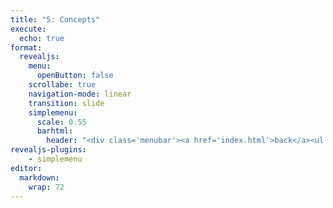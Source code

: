 ```yaml
---
title: "5: Concepts"
execute:
  echo: true
format:
  revealjs:
    menu: 
      openButton: false
    scrollabe: true
    navigation-mode: linear
    transition: slide
    simplemenu:
      scale: 0.55
      barhtml:
        header: "<div class='menubar'><a href='index.html'>back</a><ul class='menu'></ul>"
revealjs-plugins:
    - simplemenu
editor: 
  markdown: 
    wrap: 72
---
```













